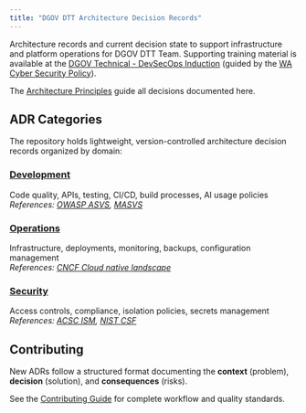 ```yaml
---
title: "DGOV DTT Architecture Decision Records"
---
```


Architecture records and current decision state to support infrastructure and platform operations for DGOV DTT Team. Supporting training material is available at the [DGOV Technical - DevSecOps Induction](https://soc.cyber.wa.gov.au/training/devsecops-induction/) (guided by the [WA Cyber Security Policy](https://www.wa.gov.au/government/publications/2024-wa-government-cyber-security-policy)). 

The [Architecture Principles](./architecture-principles.md) guide all decisions documented here.

## ADR Categories

The repository holds lightweight, version-controlled architecture decision records organized by domain:

### [Development](/development/) 
Code quality, APIs, testing, CI/CD, build processes, AI usage policies  
*References: [OWASP ASVS](https://owasp.org/www-project-application-security-verification-standard/), [MASVS](https://mas.owasp.org/MASVS/)*

### [Operations](/operations/)
Infrastructure, deployments, monitoring, backups, configuration management  
*References: [CNCF Cloud native landscape](https://landscape.cncf.io/)*

### [Security](/security/)
Access controls, compliance, isolation policies, secrets management  
*References: [ACSC ISM](https://www.cyber.gov.au/resources-business-and-government/essential-cyber-security/ism), [NIST CSF](https://www.nist.gov/cyberframework)*

## Contributing

New ADRs follow a structured format documenting the **context** (problem), **decision** (solution), and **consequences** (risks). 

See the [Contributing Guide](https://github.com/wagov-dtt/architecture-decision-records/blob/main/CONTRIBUTING.md) for complete workflow and quality standards.
